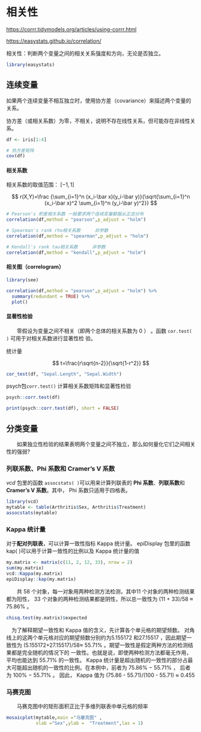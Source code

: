 # 相关性

<https://corrr.tidymodels.org/articles/using-corrr.html>

<https://easystats.github.io/correlation/>

相关性：判断两个变量之间的相关关系强度和方向，无论是否独立。

```r
library(easystats)
```

## 连续变量

如果两个连续变量不相互独立时，使用协方差（covariance）来描述两个变量的关系。

协方差（或相关系数）为零，不相关，说明不存在线性关系，但可能存在非线性关系。

```r
df <- iris[1:4]

# 协方差矩阵
cov(df)    
```

#### 相关系数

相关系数的取值范围： $[-1,1]$

$$
r(X,Y)=\frac {\sum_{i=1}^n (x_i-\bar x)(y_i-\bar y)}{\sqrt{\sum_{i=1}^n (x_i-\bar x)^2 \sum_{i=1}^n (y_i-\bar y)^2}}
$$

```r
# Pearson's 积差相关系数 一般要求两个连续变量都服从正态分布
correlation(df,method = "pearson",p_adjust = "holm")

# Spearman's rank rho相关系数  　　非参数
correlation(df,method = "spearman",p_adjust = "holm")

# Kendall's rank tau相关系数  　　非参数
correlation(df,method = "kendall",p_adjust = "holm")
```

#### 相关图（correlogram）

```r
library(see)

correlation(df,method = "pearson",p_adjust = "holm") %>%
  summary(redundant = TRUE) %>%
  plot()
```

#### 显著性检验

　　零假设为变量之间不相关（即两个总体的相关系数为 0 ） 。函数 `cor.test( )` 可用于对相关系数进行显著性检 验。

统计量

$$
t=\frac{r\sqrt{n-2}}{\sqrt{1-r^2}}
$$

```r
cor_test(df, "Sepal.Length", "Sepal.Width")
```

psych包`corr.test()` 计算相关系数矩阵和显著性检验

```r
psych::corr.test(df)

print(psych::corr.test(df), short = FALSE)
```

## 分类变量

　　如果独立性检验的结果表明两个变量之间不独立，那么如何量化它们之间相关性的强弱?

### 列联系数、Phi 系数和 Cramer's V 系数

*vcd* 包里的函数 `assocstats( )`可以用来计算列联表的 **Phi 系数**、**列联系数**和 **Cramer's V 系数**。其中， Phi 系数只适用于四格表。 　　

```r
library(vcd)
mytable <- table(Arthritis$Sex, Arthritis$Treatment)
assocstats(mytable)
```

### Kappa 统计量

对于**配对列联表**，可以计算一致性指标 Kappa 统计量。 epiDisplay 包里的函数 kap( )可以用于计算一致性的比例以及 Kappa 统计量的值 　　 　　

```r
my.matrix <- matrix(c(11, 2, 12, 33), nrow = 2)
sum(my.matrix)
vcd::Kappa(my.matrix)
epiDisplay::kap(my.matrix)
```

　　共 58 个对象，每一对象用两种检测方法检测，其中11 个对象的两种检测结果都为阳性， 33 个对象的两种检测结果都是阴性，所以总一致性为 (11 + 33)/58 ≈ 75.86% 。

```r
chisq.test(my.matrix)$expected
```

　为了解释期望一致性和 Kappa 值的含义，先计算各个单元格的期望频数。 对角线上的这两个单元格对应的期望频数分别约为5.155172 和27.15517 ，因此期望一致性为 (5.155172+27.15517)/58≈ 55.71% 。期望一致性是假定两种方法的检测结果都是完全随机的情况下的 一致性。也就是说，即使两种检测方法都毫无作用，平均也能达到 55.71% 的一致性。 Kappa 统计量是超出随机的一致性的部分占最大可能超出随机的一致性的比例。在本例中，前者为 75.86% − 55.71% ， 后者为 100% − 55.71% 。 因此， Kappa 值为 (75.86 - 55.71)/(100 - 55.71) ≈ 0.455

### 马赛克图

　　马赛克图中的矩形面积正比于多维列联表中单元格的频率 　　

```r
mosaicplot(mytable,main ="马塞克图" ,
           xlab ="Sex",ylab =  "Treatment",las = 1)
```
